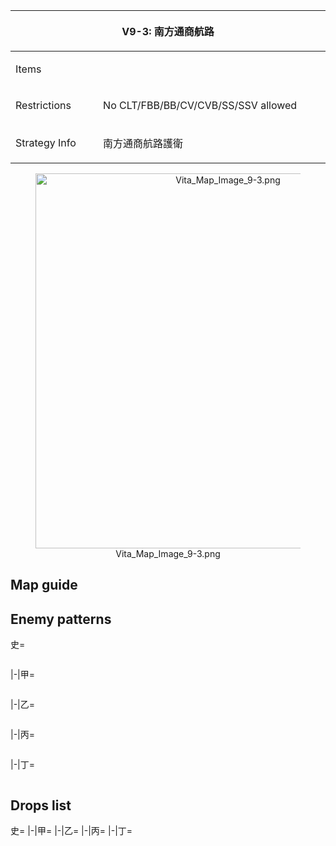 {| class="article-table" style="width:100%;"
|-
! colspan="2" style="text-align:center;width:70%;" | V9-3: 南方通商航路
| rowspan="3" style="text-align:center;width:30%;" | [[File:Vita Map Banner 9-3.png|400px]]
|-
! Items
| {{Fuel}}{{Ammo}}{{Steel}}{{Bauxite}}
|-
! Restrictions
| No CLT/FBB/BB/CV/CVB/SS/SSV allowed
|-
! Strategy Info
|南方通商航路護衛
|対潜及び防空能力に優れた艦艇を基幹戦力とした艦隊を編成、<br>輸送船団を護衛し、南方通商航路の海上輸送強化にあたれ！
|}
<center>[[File:Vita Map Image 9-3.png|600px]]</center>
==Map guide==
{{Map/Branching
|id = V9-3
|0 -> B = *Meet any of the following requirements :
** CVL ≧ 1
** BBV ≧ 1
** CA ≧ 1
** CAV ≧ 2
** DD ≦ 3
| 0 -> A/empty = *Do not meet the requirements for B
|G/resource -> F, K = *Go to F if CL = 1 and DD = 5
*Else, random:
**75% chance for F
**25% chance for K
|M/resource -> J = * Do not meet the requirements for L
|M/resource -> L = *Meet any of the following requirements:
**Fail the LoS check
**CA + BBV + CVL ≧ 3
**CA + BBV + CAV ≧ 3
**DD ≦ 2
}}

==Enemy patterns==
<tabber>史=
<div class="scrollable" style="width:800px;max-height:400px;overflow:auto;">
{{Map/Nodes|name=任務部隊C群 前衛部隊
|B
|Normal/BaseXP
|{{Formation|Line Ahead}}
|190
|527
|579
|592
|575
|575
|575
|-
|B
|Normal/BaseXP
|{{Formation|Line Ahead}}
|170
|527
|560
|592
|575
|575
|575
|-
|B
|Normal/BaseXP
|{{Formation|Line Ahead}}
|140
|527
|560
|555
|575
|575
|575
|-
|B
|Normal/BaseXP
|{{Formation|Line Ahead}}
|120
|527
|555
|575
|575
|575
|575
|-
}}
{{Map/Nodes|name=通商破壊潜水艦隊 II群
|C
|Normal/BaseXP
|{{Formation|Echelon}}
|100
|534
|532
|532
|532
|532
|-
|C
|Normal/BaseXP
|{{Formation|Line Abreast}}
|100
|534
|534
|532
|532
|-
|C
|Normal/BaseXP
|{{Formation|Echelon}}
|90
|534
|532
|532
|530
|530
|-
|C
|Normal/BaseXP
|{{Formation|Line Abreast}}
|70
|532
|532
|530
|530
|530
|-
|C
|Normal/BaseXP
|{{Formation|Echelon}}
|70
|532
|532
|530
|530
|530
|-
}}
{{Map/Nodes|name=任務部隊A群(第二波)
|D
|Aerial/BaseXP
|{{Formation|Diamond}}
|240
|579
|560
|560
|592
|577
|577
|-
|D
|Aerial/BaseXP
|{{Formation|Diamond}}
|200
|579
|560
|560
|592
|576
|576
|-
|D
|Aerial/BaseXP
|{{Formation|Diamond}}
|160
|579
|523
|523
|592
|575
|575
|-
}}
{{Map/Nodes|name=通商破壊潜水艦隊 III群
|E
|Normal/BaseXP
|{{Formation|Echelon}}
|100
|534
|532
|532
|532
|532
|-
|E
|Normal/BaseXP
|{{Formation|Line Abreast}}
|90
|534
|532
|532
|530
|530
|-
|E
|Normal/BaseXP
|{{Formation|Echelon}}
|90
|534
|532
|532
|530
|530
|-
}}
{{Map/Nodes|name=任務部隊C群 機動部隊
|F
|Aerial/BaseXP
|{{Formation|Double Line}}
|280
|579
|579
|592
|575
|575
|575
|-
|F
|Aerial/BaseXP
|{{Formation|Diamond}}
|280
|579
|528
|592
|575
|575
|501
|-
|F
|Aerial/BaseXP
|{{Formation|Double Line}}
|260
|579
|525
|592
|575
|501
|501
|-
}}
{{Map/Nodes|name=通商破壊潜水艦隊 I群
|I
|Normal/BaseXP
|{{Formation|Echelon}}
|150
|535
|534
|534
|532
|532
|-
|I
|Normal/BaseXP
|{{Formation|Echelon}}
|130
|535
|534
|534
|532
|530
|-
|I
|Normal/BaseXP
|{{Formation|Line Abreast}}
|130
|535
|534
|534
|532
|530
|-
}}
{{Map/Nodes|name=任務部隊 機動部隊本隊
|J
|Normal/BaseXP
|{{Formation|Diamond}}
|280
|579
|579
|560
|592
|577
|577
|-
|J
|Normal/BaseXP
|{{Formation|Diamond}}
|260
|579
|560
|560
|592
|576
|576
|-
|J
|Normal/BaseXP
|{{Formation|Diamond}}
|240
|579
|523
|523
|592
|575
|575
|-
}}
{{Map/Nodes|name=任務部隊支援艦隊
|K
|Normal/BaseXP
|{{Formation|Line Ahead}}
|200
|566
|529
|529
|592
|576
|576
|-
|K
|Normal/BaseXP
|{{Formation|Line Ahead}}
|160
|527
|529
|529
|591
|575
|575
|-
|K
|Normal/BaseXP
|{{Formation|Double Line}}
|160
|527
|529
|529
|591
|575
|575
|-
}}
{{Map/Nodes|name=任務部隊A群(第一波)
|L
|Aerial/BaseXP
|{{Formation|Diamond}}
|210
|579
|579
|560
|592
|577
|577
|-
|L
|Aerial/BaseXP
|{{Formation|Diamond}}
|200
|579
|579
|560
|592
|576
|576
|-
|L
|Aerial/BaseXP
|{{Formation|Diamond}}
|180
|579
|579
|523
|592
|575
|575
|-
}}
</div> <!-- overflow -->
|-|甲=
<div class="scrollable" style="width:800px;max-height:400px;overflow:auto;">
{{Map/Nodes|name=任務部隊C群 前衛部隊
|B
|Normal/BaseXP
|{{Formation|Line Ahead}}
|170
|527
|560
|592
|575
|575
|575
|-
|B
|Normal/BaseXP
|{{Formation|Line Ahead}}
|140
|527
|560
|555
|575
|575
|575
|-
|B
|Normal/BaseXP
|{{Formation|Line Ahead}}
|120
|527
|555
|575
|575
|575
|575
|-
|B
|Normal/BaseXP
|{{Formation|Line Ahead}}
|100
|527
|555
|575
|575
|501
|501
|-
}}
{{Map/Nodes|name=通商破壊潜水艦隊 II群
|C
|Normal/BaseXP
|{{Formation|Line Abreast}}
|100
|534
|534
|532
|532
|-
|C
|Normal/BaseXP
|{{Formation|Echelon}}
|90
|534
|532
|532
|530
|530
|-
|C
|Normal/BaseXP
|{{Formation|Line Abreast}}
|70
|532
|532
|530
|530
|530
|-
|C
|Normal/BaseXP
|{{Formation|Echelon}}
|70
|532
|532
|530
|530
|530
|-
|C
|Normal/BaseXP
|{{Formation|Echelon}}
|60
|532
|530
|530
|530
|530
|-
}}
{{Map/Nodes|name=任務部隊A群(第二波)
|D
|Aerial/BaseXP
|{{Formation|Diamond}}
|200
|579
|560
|560
|592
|576
|576
|-
|D
|Aerial/BaseXP
|{{Formation|Diamond}}
|160
|579
|523
|523
|592
|575
|575
|-
|D
|Aerial/BaseXP
|{{Formation|Diamond}}
|140
|528
|523
|523
|591
|575
|575
|-
|D
|Aerial/BaseXP
|{{Formation|Diamond}}
|130
|560
|523
|523
|575
|501
|501
|-
|D
|Aerial/BaseXP
|{{Formation|Diamond}}
|110
|523
|523
|523
|575
|501
|501
|-
}}
{{Map/Nodes|name=通商破壊潜水艦隊 III群
|E
|Normal/BaseXP
|{{Formation|Line Abreast}}
|90
|534
|532
|532
|530
|530
|-
|E
|Normal/BaseXP
|{{Formation|Echelon}}
|90
|534
|532
|532
|530
|530
|-
|E
|Normal/BaseXP
|{{Formation|Line Abreast}}
|70
|534
|532
|530
|530
|-
|E
|Normal/BaseXP
|{{Formation|Echelon}}
|70
|534
|532
|530
|530
|-
|E
|Normal/BaseXP
|{{Formation|Echelon}}
|55
|532
|530
|530
|530
|-
}}
{{Map/Nodes|name=任務部隊C群 機動部隊
|F
|Aerial/BaseXP
|{{Formation|Double Line}}
|260
|579
|525
|592
|575
|501
|501
|-
|F
|Aerial/BaseXP
|{{Formation|Diamond}}
|160
|528
|525
|592
|501
|501
|501
|-
|F
|Aerial/BaseXP
|{{Formation|Diamond}}
|110
|528
|523
|522
|501
|501
|-
|F
|Aerial/BaseXP
|{{Formation|Diamond}}
|100
|560
|523
|522
|501
|501
|-
}}
{{Map/Nodes|name=通商破壊潜水艦隊 I群
|I
|Normal/BaseXP
|{{Formation|Echelon}}
|130
|535
|534
|534
|532
|530
|-
|I
|Normal/BaseXP
|{{Formation|Line Abreast}}
|130
|535
|534
|534
|532
|530
|-
|I
|Normal/BaseXP
|{{Formation|Echelon}}
|110
|535
|532
|532
|530
|530
|-
|I
|Normal/BaseXP
|{{Formation|Line Abreast}}
|110
|535
|532
|532
|530
|530
|-
}}
{{Map/Nodes|name=任務部隊 機動部隊本隊
|J
|Normal/BaseXP
|{{Formation|Diamond}}
|240
|579
|523
|523
|592
|575
|575
|-
|J
|Normal/BaseXP
|{{Formation|Diamond}}
|220
|579
|510
|510
|592
|575
|575
|-
|J
|Normal/BaseXP
|{{Formation|Diamond}}
|210
|579
|510
|510
|591
|575
|575
|-
|J
|Normal/BaseXP
|{{Formation|Diamond}}
|200
|579
|510
|510
|506
|575
|575
|-
}}
{{Map/Nodes|name=任務部隊支援艦隊
|K
|Normal/BaseXP
|{{Formation|Line Ahead}}
|160
|527
|529
|529
|591
|575
|575
|-
|K
|Normal/BaseXP
|{{Formation|Double Line}}
|160
|527
|529
|529
|591
|575
|575
|-
|K
|Normal/BaseXP
|{{Formation|Line Ahead}}
|110
|527
|524
|520
|575
|501
|501
|-
|K
|Normal/BaseXP
|{{Formation|Double Line}}
|110
|527
|524
|520
|575
|501
|501
|-
}}
{{Map/Nodes|name=任務部隊A群(第一波)
|L
|Aerial/BaseXP
|{{Formation|Diamond}}
|180
|579
|579
|523
|592
|575
|575
|-
|L
|Aerial/BaseXP
|{{Formation|Diamond}}
|150
|579
|525
|523
|591
|575
|575
|-
|L
|Aerial/BaseXP
|{{Formation|Diamond}}
|130
|528
|525
|591
|575
|501
|501
|-
|L
|Aerial/BaseXP
|{{Formation|Diamond}}
|110
|528
|523
|591
|501
|501
|501
|-
}}
</div> <!-- overflow -->
|-|乙=
<div class="scrollable" style="width:800px;max-height:400px;overflow:auto;">
{{Map/Nodes|name=任務部隊C群 前衛部隊
|B
|Normal/BaseXP
|{{Formation|Line Ahead}}
|80
|519
|575
|575
|501
|501
|-
|B
|Normal/BaseXP
|{{Formation|Double Line}}
|80
|519
|575
|575
|501
|501
|-
|B
|Normal/BaseXP
|{{Formation|Double Line}}
|60
|519
|575
|501
|501
|-
|B
|Normal/BaseXP
|{{Formation|Double Line}}
|50
|519
|501
|501
|501
|-
}}
{{Map/Nodes|name=通商破壊潜水艦隊 II群
|C
|Normal/BaseXP
|{{Formation|Echelon}}
|60
|532
|530
|530
|530
|530
|-
|C
|Normal/BaseXP
|{{Formation|Echelon}}
|55
|532
|530
|530
|530
|-
|C
|Normal/BaseXP
|{{Formation|Echelon}}
|50
|532
|530
|530
|-
}}
{{Map/Nodes|name=任務部隊A群(第二波)
|D
|Aerial/BaseXP
|{{Formation|Diamond}}
|130
|560
|523
|523
|575
|501
|501
|-
|D
|Aerial/BaseXP
|{{Formation|Diamond}}
|110
|523
|523
|523
|575
|501
|501
|-
|D
|Aerial/BaseXP
|{{Formation|Diamond}}
|100
|523
|523
|575
|501
|501
|-
|D
|Aerial/BaseXP
|{{Formation|Diamond}}
|85
|523
|510
|501
|501
|501
|-
}}
{{Map/Nodes|name=通商破壊潜水艦隊 III群
|E
|Normal/BaseXP
|{{Formation|Echelon}}
|55
|532
|530
|530
|530
|-
|E
|Normal/BaseXP
|{{Formation|Echelon}}
|50
|532
|530
|530
|-
|E
|Normal/BaseXP
|{{Formation|Echelon}}
|40
|530
|530
|530
|-
}}
{{Map/Nodes|name=任務部隊C群 機動部隊
|F
|Aerial/BaseXP
|{{Formation|Diamond}}
|110
|528
|523
|522
|501
|501
|-
|F
|Aerial/BaseXP
|{{Formation|Diamond}}
|100
|560
|523
|522
|501
|501
|-
|F
|Aerial/BaseXP
|{{Formation|Diamond}}
|90
|560
|522
|501
|501
|501
|-
|F
|Aerial/BaseXP
|{{Formation|Diamond}}
|80
|523
|522
|501
|501
|501
|-
|F
|Aerial/BaseXP
|{{Formation|Diamond}}
|70
|523
|509
|501
|501
|501
|-
}}
{{Map/Nodes|name=通商破壊潜水艦隊 I群
|I
|Normal/BaseXP
|{{Formation|Echelon}}
|110
|535
|532
|532
|530
|530
|-
|I
|Normal/BaseXP
|{{Formation|Line Abreast}}
|110
|535
|532
|532
|530
|530
|-
|I
|Normal/BaseXP
|{{Formation|Echelon}}
|100
|532
|532
|532
|530
|530
|-
|I
|Normal/BaseXP
|{{Formation|Line Abreast}}
|100
|532
|532
|532
|530
|530
|-
|I
|Normal/BaseXP
|{{Formation|Echelon}}
|75
|532
|532
|530
|530
|-
}}
{{Map/Nodes|name=任務部隊 機動部隊本隊
|J
|Normal/BaseXP
|{{Formation|Diamond}}
|200
|579
|510
|510
|506
|575
|575
|-
|J
|Normal/BaseXP
|{{Formation|Diamond}}
|150
|528
|510
|510
|506
|575
|575
|-
|J
|Normal/BaseXP
|{{Formation|Diamond}}
|120
|525
|510
|510
|506
|501
|501
|-
}}
{{Map/Nodes|name=任務部隊支援艦隊
|K
|Normal/BaseXP
|{{Formation|Line Ahead}}
|90
|522
|522
|520
|575
|501
|501
|-
|K
|Normal/BaseXP
|{{Formation|Double Line}}
|90
|522
|522
|520
|575
|501
|501
|-
|K
|Normal/BaseXP
|{{Formation|Line Ahead}}
|75
|522
|520
|501
|501
|501
|-
|K
|Normal/BaseXP
|{{Formation|Double Line}}
|75
|522
|520
|501
|501
|501
|-
}}
{{Map/Nodes|name=任務部隊A群(第一波)
|L
|Aerial/BaseXP
|{{Formation|Diamond}}
|110
|528
|523
|591
|501
|501
|501
|-
|L
|Aerial/BaseXP
|{{Formation|Diamond}}
|100
|523
|523
|591
|501
|501
|501
|-
|L
|Aerial/BaseXP
|{{Formation|Diamond}}
|90
|523
|523
|501
|501
|501
|501
|-
}}
</div> <!-- overflow -->
|-|丙=
<div class="scrollable" style="width:800px;max-height:400px;overflow:auto;">
{{Map/Nodes|name=任務部隊C群 前衛部隊
|B
|Normal/BaseXP
|{{Formation|Double Line}}
|80
|519
|575
|575
|501
|501
|-
|B
|Normal/BaseXP
|{{Formation|Double Line}}
|60
|519
|575
|501
|501
|-
|B
|Normal/BaseXP
|{{Formation|Double Line}}
|50
|519
|501
|501
|501
|-
}}
{{Map/Nodes|name=通商破壊潜水艦隊 II群
|C
|Normal/BaseXP
|{{Formation|Echelon}}
|55
|532
|530
|530
|530
|-
|C
|Normal/BaseXP
|{{Formation|Echelon}}
|50
|532
|530
|530
|-
|C
|Normal/BaseXP
|{{Formation|Echelon}}
|40
|532
|530
|-
}}
{{Map/Nodes|name=任務部隊A群(第二波)
|D
|Aerial/BaseXP
|{{Formation|Diamond}}
|100
|523
|523
|575
|501
|501
|-
|D
|Aerial/BaseXP
|{{Formation|Diamond}}
|85
|523
|510
|501
|501
|501
|-
|D
|Aerial/BaseXP
|{{Formation|Diamond}}
|75
|510
|510
|501
|501
|501
|-
}}
{{Map/Nodes|name=通商破壊潜水艦隊 III群
|E
|Normal/BaseXP
|{{Formation|Echelon}}
|50
|532
|530
|530
|-
|E
|Normal/BaseXP
|{{Formation|Echelon}}
|40
|530
|530
|530
|-
|E
|Normal/BaseXP
|{{Formation|Echelon}}
|30
|530
|530
|-
}}
{{Map/Nodes|name=任務部隊C群 機動部隊
|F
|Aerial/BaseXP
|{{Formation|Diamond}}
|80
|523
|522
|501
|501
|501
|-
|F
|Aerial/BaseXP
|{{Formation|Diamond}}
|70
|523
|509
|501
|501
|501
|-
}}
{{Map/Nodes|name=通商破壊潜水艦隊 I群
|I
|Normal/BaseXP
|{{Formation|Echelon}}
|75
|532
|532
|530
|530
|-
|I
|Normal/BaseXP
|{{Formation|Echelon}}
|65
|532
|530
|530
|-
}}
{{Map/Nodes|name=任務部隊 機動部隊本隊
|J
|Normal/BaseXP
|{{Formation|Diamond}}
|150
|528
|510
|510
|506
|575
|575
|-
|J
|Normal/BaseXP
|{{Formation|Diamond}}
|120
|525
|510
|510
|506
|501
|501
|-
|J
|Normal/BaseXP
|{{Formation|Diamond}}
|90
|525
|510
|501
|501
|513
|-
}}
{{Map/Nodes|name=任務部隊支援艦隊
|K
|Normal/BaseXP
|{{Formation|Line Ahead}}
|75
|522
|520
|501
|501
|501
|-
|K
|Normal/BaseXP
|{{Formation|Double Line}}
|75
|522
|520
|501
|501
|501
|-
}}
{{Map/Nodes|name=任務部隊A群(第一波)
|L
|Aerial/BaseXP
|{{Formation|Diamond}}
|100
|523
|523
|591
|501
|501
|501
|-
|L
|Aerial/BaseXP
|{{Formation|Diamond}}
|90
|523
|523
|501
|501
|501
|501
|-
|L
|Aerial/BaseXP
|{{Formation|Diamond}}
|90
|523
|510
|501
|501
|501
|-
}}
</div> <!-- overflow -->
|-|丁=
<div class="scrollable" style="width:800px;max-height:400px;overflow:auto;">
{{Map/Nodes|name=任務部隊C群 前衛部隊
|B
|Normal/BaseXP
|{{Formation|Double Line}}
|60
|519
|575
|501
|501
|-
|B
|Normal/BaseXP
|{{Formation|Double Line}}
|50
|519
|501
|501
|501
|-
}}
{{Map/Nodes|name=通商破壊潜水艦隊 II群
|C
|Normal/BaseXP
|{{Formation|Echelon}}
|50
|532
|530
|530
|-
|C
|Normal/BaseXP
|{{Formation|Echelon}}
|40
|532
|530
|-
}}
{{Map/Nodes|name=任務部隊A群(第二波)
|D
|Aerial/BaseXP
|{{Formation|Diamond}}
|85
|523
|510
|501
|501
|501
|-
|D
|Aerial/BaseXP
|{{Formation|Diamond}}
|75
|510
|510
|501
|501
|501
|-
}}
{{Map/Nodes|name=通商破壊潜水艦隊 III群
|E
|Normal/BaseXP
|{{Formation|Echelon}}
|40
|530
|530
|530
|-
|E
|Normal/BaseXP
|{{Formation|Echelon}}
|30
|530
|530
|-
}}
{{Map/Nodes|name=任務部隊C群 機動部隊
|F
|Aerial/BaseXP
|{{Formation|Diamond}}
|70
|523
|509
|501
|501
|501
|-
}}
{{Map/Nodes|name=通商破壊潜水艦隊 I群
|I
|Normal/BaseXP
|{{Formation|Echelon}}
|65
|532
|530
|530
|-
}}
{{Map/Nodes|name=任務部隊 機動部隊本隊
|J
|Normal/BaseXP
|{{Formation|Diamond}}
|90
|525
|510
|501
|501
|513
|-
}}
{{Map/Nodes|name=任務部隊支援艦隊
|K
|Normal/BaseXP
|{{Formation|Line Ahead}}
|75
|522
|520
|501
|501
|501
|-
|K
|Normal/BaseXP
|{{Formation|Double Line}}
|75
|522
|520
|501
|501
|501
|-
}}
{{Map/Nodes|name=任務部隊A群(第一波)
|L
|Aerial/BaseXP
|{{Formation|Diamond}}
|90
|523
|510
|501
|501
|501
|-
}}
</div> <!-- overflow -->
</tabber>

==Drops list==
<tabber>史=
{{Map/Drops
|regular = true
|no_legend = true
|filter_button = true
|nodes =  B, C, D, E, F, I, J, K, L,
|{{ShipFrom|77}} : F, I, J,
|{{ShipFrom|87}} : F, I, J,
|{{ShipFrom|126}} : F, I, J,
|{{ShipFrom|89}} : F, I, J,
|{{ShipFrom|59}} : B, F, I, J,
|{{ShipFrom|60}} : B, F, I, J,
|{{ShipFrom|61}} : B, D, F, I, J,
|{{ShipFrom|22}} : B, D, F, I, J,
|{{ShipFrom|55}} : B, D, F, I, J,
|{{ShipFrom|56}} : B, D, F, I, J,
|{{ShipFrom|43}} : B, D, F, I, J,
|{{ShipFrom|44}} : B, D, F, I, J, L,
|{{ShipFrom|45}} : B, D, F, I, J, L,
|{{ShipFrom|46}} : B, D, F, I, J, L,
|{{ShipFrom|47}} : B, D, F, I, J, K, L,
|{{ShipFrom|34}} : B, D, F, I, J, L,
|{{ShipFrom|42}} : B, D, F, I, J, K, L,
|{{ShipFrom|1}} : B, D, F, I, J, K, L,
|{{ShipFrom|35}} : B, D, F, I, J, K, L,
|{{ShipFrom|36}} : B, D, F, I, J, K, L,
|{{ShipFrom|37}} : B, D, F, I, J, K, L,
|{{ShipFrom|2}} : B, D, F, I, J, K, L,
|{{ShipFrom|28}} : B, D, F, I, J, K, L,
|{{ShipFrom|29}} : B, D, F, I, J, K, L,
|{{ShipFrom|6}} : B, D, F, I, J, K, L,
|{{ShipFrom|30}} : B, D, F, I, J, K, L,
|{{ShipFrom|7}} : B, D, F, I, J, K, L,
|{{ShipFrom|31}} : B, D, F, I, J, K, L,
|{{ShipFrom|49}} : B, D, F, I, J, K, L,
|{{ShipFrom|41}} : B, C, D, F, I, J, K, L,
}}
|-|甲=
{{Map/Drops
|regular = true
|no_legend = true
|filter_button = true
|nodes =  B, C, D, E, F, I, J, K, L,
|{{ShipFrom|77}} : I, J,
|{{ShipFrom|87}} : I, J,
|{{ShipFrom|126}} : I, J,
|{{ShipFrom|89}} : I, J,
|{{ShipFrom|59}} : D, I, J,
|{{ShipFrom|60}} : B, D, I, J,
|{{ShipFrom|61}} : B, D, I, J,
|{{ShipFrom|22}} : B, D, I, J,
|{{ShipFrom|55}} : B, D, F, I, J, L,
|{{ShipFrom|56}} : B, D, F, I, J, L,
|{{ShipFrom|43}} : B, D, F, I, J, L,
|{{ShipFrom|44}} : B, D, F, I, J, L,
|{{ShipFrom|45}} : B, D, F, I, J, L,
|{{ShipFrom|46}} : B, D, F, I, J, L,
|{{ShipFrom|47}} : B, D, F, I, J, K, L,
|{{ShipFrom|34}} : B, D, F, I, J, K, L,
|{{ShipFrom|42}} : B, D, F, I, J, K, L,
|{{ShipFrom|1}} : B, D, F, I, J, K, L,
|{{ShipFrom|35}} : B, D, F, I, J, K, L,
|{{ShipFrom|36}} : B, D, F, I, J, K, L,
|{{ShipFrom|37}} : B, D, F, I, J, K, L,
|{{ShipFrom|2}} : B, D, F, I, J, K, L,
|{{ShipFrom|28}} : B, D, F, I, J, K, L,
|{{ShipFrom|29}} : B, D, F, I, J, K, L,
|{{ShipFrom|6}} : B, D, F, I, J, K, L,
|{{ShipFrom|30}} : B, D, F, I, J, K, L,
|{{ShipFrom|7}} : B, D, F, I, J, K, L,
|{{ShipFrom|31}} : B, D, F, I, J, K, L,
|{{ShipFrom|49}} : B, C, D, E, F, I, J, K, L,
|{{ShipFrom|41}} : B, C, D, E, F, I, J, K, L,
}}
|-|乙=
{{Map/Drops
|regular = true
|no_legend = true
|filter_button = true
|nodes =  B, C, D, E, F, I, J, K, L,
|{{ShipFrom|77}} : I,
|{{ShipFrom|87}} : I, J,
|{{ShipFrom|126}} : I, J,
|{{ShipFrom|89}} : I, J,
|{{ShipFrom|59}} : D, I, J,
|{{ShipFrom|60}} : D, I, J,
|{{ShipFrom|61}} : D, I, J,
|{{ShipFrom|22}} : D, I, J, L,
|{{ShipFrom|55}} : D, I, J, L,
|{{ShipFrom|56}} : B, D, I, J, L,
|{{ShipFrom|43}} : B, D, F, I, J, K, L,
|{{ShipFrom|44}} : B, D, F, I, J, K, L,
|{{ShipFrom|45}} : B, D, F, I, J, K, L,
|{{ShipFrom|46}} : B, D, F, I, J, K, L,
|{{ShipFrom|47}} : B, D, F, I, J, K, L,
|{{ShipFrom|34}} : B, D, F, I, J, K, L,
|{{ShipFrom|42}} : B, D, F, I, J, K, L,
|{{ShipFrom|1}} : B, D, F, I, J, K, L,
|{{ShipFrom|35}} : B, D, F, I, J, K, L,
|{{ShipFrom|36}} : B, D, F, I, J, K, L,
|{{ShipFrom|37}} : B, D, F, I, J, K, L,
|{{ShipFrom|2}} : B, D, F, I, J, K, L,
|{{ShipFrom|28}} : B, D, F, I, J, K, L,
|{{ShipFrom|29}} : B, D, F, I, J, K, L,
|{{ShipFrom|6}} : B, D, F, I, J, K, L,
|{{ShipFrom|30}} : B, D, F, I, J, K, L,
|{{ShipFrom|7}} : B, D, F, I, J, K, L,
|{{ShipFrom|31}} : B, D, F, I, J, K, L,
|{{ShipFrom|49}} : B, C, D, E, F, I, J, K, L,
|{{ShipFrom|41}} : B, C, D, E, F, I, J, K, L,
}}
|-|丙=
{{Map/Drops
|regular = true
|no_legend = true
|filter_button = true
|nodes =  B, C, D, E, F, I, J, K, L,
|{{ShipFrom|87}} : J,
|{{ShipFrom|126}} : J,
|{{ShipFrom|89}} : I, J,
|{{ShipFrom|59}} : D, I, J,
|{{ShipFrom|60}} : D, I, J,
|{{ShipFrom|61}} : D, I, J,
|{{ShipFrom|22}} : D, I, J, L,
|{{ShipFrom|55}} : D, I, J, L,
|{{ShipFrom|56}} : D, I, J, L,
|{{ShipFrom|43}} : B, D, F, I, J, K, L,
|{{ShipFrom|44}} : B, D, F, I, J, K, L,
|{{ShipFrom|45}} : B, D, F, I, J, K, L,
|{{ShipFrom|46}} : B, D, F, I, J, K, L,
|{{ShipFrom|47}} : B, D, F, I, J, K, L,
|{{ShipFrom|34}} : B, D, F, I, J, K, L,
|{{ShipFrom|42}} : B, D, F, I, J, K, L,
|{{ShipFrom|1}} : B, D, F, I, J, K, L,
|{{ShipFrom|35}} : B, D, F, I, J, K, L,
|{{ShipFrom|36}} : B, D, F, I, J, K, L,
|{{ShipFrom|37}} : B, D, F, I, J, K, L,
|{{ShipFrom|2}} : B, D, F, I, J, K, L,
|{{ShipFrom|28}} : B, D, F, I, J, K, L,
|{{ShipFrom|29}} : B, D, F, I, J, K, L,
|{{ShipFrom|6}} : B, D, F, I, J, K, L,
|{{ShipFrom|30}} : B, D, F, I, J, K, L,
|{{ShipFrom|7}} : B, D, F, I, J, K, L,
|{{ShipFrom|31}} : B, D, F, I, J, K, L,
|{{ShipFrom|49}} : B, C, D, E, F, I, J, K, L,
|{{ShipFrom|41}} : B, C, D, E, F, I, J, K, L,
}}
|-|丁=
{{Map/Drops
|regular = true
|no_legend = true
|filter_button = true
|nodes =  B, C, D, E, F, J, K, L,
|{{ShipFrom|59}} : D, J,
|{{ShipFrom|60}} : D, J,
|{{ShipFrom|61}} : D, J,
|{{ShipFrom|22}} : D, F, J,
|{{ShipFrom|55}} : D, F, J,
|{{ShipFrom|56}} : D, F, J,
|{{ShipFrom|43}} : B, D, F, J, K, L,
|{{ShipFrom|44}} : B, D, F, J, K, L,
|{{ShipFrom|45}} : B, D, F, J, K, L,
|{{ShipFrom|46}} : B, D, F, J, K, L,
|{{ShipFrom|47}} : B, D, F, J, K, L,
|{{ShipFrom|34}} : B, D, F, J, K, L,
|{{ShipFrom|42}} : B, D, F, J, K, L,
|{{ShipFrom|1}} : B, D, F, J, K, L,
|{{ShipFrom|35}} : B, D, F, J, K, L,
|{{ShipFrom|36}} : B, D, F, J, K, L,
|{{ShipFrom|37}} : B, D, F, J, K, L,
|{{ShipFrom|2}} : B, D, F, J, K, L,
|{{ShipFrom|28}} : B, D, F, J, K, L,
|{{ShipFrom|29}} : B, D, F, J, K, L,
|{{ShipFrom|6}} : B, D, F, J, K, L,
|{{ShipFrom|30}} : B, D, F, J, K, L,
|{{ShipFrom|7}} : B, D, F, J, K, L,
|{{ShipFrom|31}} : B, D, F, J, K, L,
|{{ShipFrom|49}} : B, C, D, E, F, J, K, L,
|{{ShipFrom|41}} : B, C, D, E, F, J, K, L,
}}
</tabber>